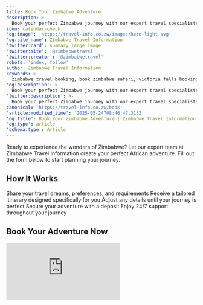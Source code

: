 ```yaml
---
title: Book Your Zimbabwe Adventure
description: >-
  Book your perfect Zimbabwe journey with our expert travel specialists. From customized itineraries to full-service bookings, we handle every detail of your African adventure.
icon: calendar-check
'og:image': 'https://travel-info.co.zw/images/hero-light.svg'
'og:site_name': Zimbabwe Travel Information
'twitter:card': summary_large_image
'twitter:site': '@zimbabwetravel'
'twitter:creator': '@zimbabwetravel'
robots: 'index, follow'
author: Zimbabwe Travel Information
keywords: >-
  zimbabwe travel booking, book zimbabwe safari, victoria falls booking, zimbabwe accommodation, customized zimbabwe itinerary, zimbabwe tour packages, book zimbabwe adventure
'og:description': >-
  Book your perfect Zimbabwe journey with our expert travel specialists. From customized itineraries to full-service bookings, we handle every detail of your African adventure.
'twitter:description': >-
  Book your perfect Zimbabwe journey with our expert travel specialists. From customized itineraries to full-service bookings, we handle every detail of your African adventure.
canonical: 'https://travel-info.co.zw/book'
'article:modified_time': '2025-05-24T08:46:47.315Z'
'og:title': Book Your Zimbabwe Adventure | Zimbabwe Travel Information
'og:type': article
'schema:type': Article
---
```


Ready to experience the wonders of Zimbabwe? Let our expert team at Zimbabwe Travel Information create your perfect African adventure. Fill out the form below to start planning your journey.

## How It Works

<Steps>
  <Step title="Initial Consultation">
    Share your travel dreams, preferences, and requirements
  </Step>
  <Step title="Custom Proposal">
    Receive a tailored itinerary designed specifically for you
  </Step>
  <Step title="Refinement">
    Adjust any details until your journey is perfect
  </Step>
  <Step title="Confirmation">
    Secure your adventure with a deposit
  </Step>
  <Step title="Travel with Confidence">
    Enjoy 24/7 support throughout your journey
  </Step>
</Steps>

## Book Your Adventure Now

<Card>
  <div style={{minWidth: "100%", maxWidth: "100%", border: "none"}}>
    <iframe
      id="JotFormIFrame-251418593486063"
      title="Booking Request Form"
      onload="window.parent.scrollTo(0,0)"
      allowtransparency="true"
      allow="geolocation; microphone; camera; fullscreen; payment"
      src="https://form.jotform.com/251418593486063"
      frameborder="0"
      style={{minWidth: "100%", maxWidth: "100%", height: "100%", minHeight: "1800px", border: "none"}}
      scrolling="no"
    />
  </div>
</Card>

<script src='https://cdn.jotfor.ms/s/umd/latest/for-form-embed-handler.js'></script>
<script>{`window.jotformEmbedHandler("iframe[id='JotFormIFrame-251418593486063']", "https://form.jotform.com/")`}</script>

## Our Booking Services

### Complete Travel Solutions

<Tabs>
  <Tab title="Custom Itineraries">
    Our Zimbabwe specialists design your perfect journey based on your interests, timeframe, and budget. From wildlife safaris to cultural immersion, we craft experiences that showcase the real Zimbabwe.
    
    **Pricing:**
    - Up to 7 Days: $75
    - Up to 14 Days: $125
    - 15+ Days: $150
  </Tab>
  
  <Tab title="Accommodation">
    We partner with Zimbabwe's finest lodges, camps, and hotels to offer exceptional stays across the country. Our relationships mean special rates and exclusive perks for our travelers.
  </Tab>
  
  <Tab title="Activities">
    From thrilling Victoria Falls adventures to serene safari experiences, we handle all activity bookings so you can focus on enjoying Zimbabwe.
  </Tab>
  
  <Tab title="Transportation">
    Navigate Zimbabwe with ease. We coordinate airport transfers, domestic flights, private vehicles, and unique transport options.
  </Tab>
</Tabs>

### Service Options

<CardGroup cols={2}>
  <Card title="Self-Planned Travel Review" icon="magnifying-glass" color="#4CAF50">
    **$25**
    
    Have our experts review your itinerary to ensure it's realistic and maximizes your Zimbabwe experience.
  </Card>
  
  <Card title="Full Service Booking" icon="concierge-bell" color="#9C27B0">
    **$50 + 5% of bookings**
    
    Let us handle all logistics - accommodations, activities, transportation, and special requests.
  </Card>
</CardGroup>

## Why Book With Zimbabwe Travel Information?

<CardGroup cols={3}>
  <Card title="Local Expertise" icon="map-location-dot">
    Our team includes Zimbabweans who know their country intimately
  </Card>
  <Card title="Authentic Experiences" icon="face-smile">
    We focus on genuine connections with places and people
  </Card>
  <Card title="Responsible Travel" icon="leaf">
    We prioritize partners committed to sustainability
  </Card>
  <Card title="24/7 Support" icon="headset">
    Assistance available throughout your journey
  </Card>
  <Card title="Value" icon="sack-dollar">
    Competitive rates through established relationships
  </Card>
  <Card title="Personalization" icon="wand-magic-sparkles">
    Every journey tailored to your interests
  </Card>
</CardGroup>

## Simple Booking Process

<Steps>
  <Step title="Submit Form">
    Complete the booking form above with your travel details
  </Step>
  <Step title="Consultation">
    Speak with our travel specialist about your Zimbabwe experience
  </Step>
  <Step title="Review Proposal">
    Receive your custom itinerary and pricing
  </Step>
  <Step title="Confirm Booking">
    Secure your adventure with a deposit
  </Step>
  <Step title="Travel Preparation">
    Get exclusive pre-departure information
  </Step>
  <Step title="Enjoy Zimbabwe">
    Experience Zimbabwe with our ongoing support
  </Step>
</Steps>

## Popular Zimbabwe Experiences

<AccordionGroup>
  <Accordion icon="paw" title="Wildlife Safaris">
    Guided game drives, walking safaris, and night drives in Zimbabwe's premier national parks including Hwange, Mana Pools, and Gonarezhou.
  </Accordion>

  <Accordion icon="water" title="Victoria Falls Adventures">
    White water rafting, bungee jumping, helicopter flights, sunset cruises, and the Devil's Pool experience.
  </Accordion>

  <Accordion icon="users" title="Cultural Experiences">
    Traditional village visits, craft workshops, community tourism initiatives, and heritage site tours.
  </Accordion>

  <Accordion icon="mountain" title="Adventure Activities">
    Eastern Highlands hiking, Zambezi canoe safaris, Lake Kariba tiger fishing, and Matobo Hills exploration.
  </Accordion>
</AccordionGroup>

## Virtual Consultations Available

<Card title="Speak with a Zimbabwe Expert" icon="video" color="#FF9800">
  Connect directly with our travel specialists via video call for personalized advice and recommendations.
  
  - **30-Minute Session**: $40
  - **60-Minute Session**: $75
  
  Perfect for detailed planning discussions and destination insights.
</Card>

---

<Info>
**Need assistance with the booking form?** If you experience any difficulties with the booking form above, please contact us at [bookings@travel-info.co.zw](mailto:bookings@travel-info.co.zw) and we'll be happy to help.
</Info>